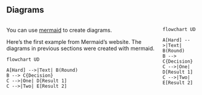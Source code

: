 ## Diagrams

:::: {.columns}

::: {.column}
You can use [mermaid](https://github.com/mermaid-js/mermaid) to create diagrams. 

Here's the first example from Mermaid's website. The diagrams in previous sections were created with mermaid.

```mermaid
flowchart UD

A[Hard] -->|Text| B(Round)
B --> C{Decision}
C -->|One| D[Result 1]
C -->|Two| E[Result 2]
```

:::

::: {.column}

```mermaid
flowchart UD

A[Hard] -->|Text| B(Round)
B --> C{Decision}
C -->|One| D[Result 1]
C -->|Two| E[Result 2]
```

:::

::::